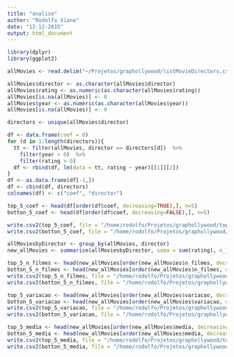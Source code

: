 ```yaml
---
title: "analise"
author: "Rodolfo Viana"
date: "12-12-2015"
output: html_document
---
```


```r
library(dplyr)
library(ggplot2)

allMovies <- read.delim("~/Projetos/graphollywood/listMovieDirectors.csv")

allMovies$director <- as.character(allMovies$director)
allMovies$rating <- as.numeric(as.character(allMovies$rating))
allMovies[is.na(allMovies)] <- 0
allMovies$year <- as.numeric(as.character(allMovies$year))
allMovies[is.na(allMovies)] <- 0

directors <- unique(allMovies$director)

df <- data.frame(coef = 0)
for (d in 1:length(directors)){
  tt <- filter(allMovies, director == directors[d])  %>%
    filter(year > 0)  %>%
    filter(rating > 0)
  df <- rbind(df, lm(data = tt, rating ~ year)[[1]][2])
}
df <- as.data.frame(df[-1,])
df <- cbind(df, directors)
colnames(df) <- c("coef", "director")

top_5_coef <- head(df[order(df$coef, decreasing=TRUE),], n=5)
botton_5_coef <- head(df[order(df$coef, decreasing=FALSE),], n=5)

write.csv2(top_5_coef, file = "/home/rodolfo/Projetos/graphollywood/top_5_coef.csv", row.names = FALSE)
write.csv2(botton_5_coef, file = "/home/rodolfo/Projetos/graphollywood/botton_5_coef.csv", row.names = FALSE)

allMoviesbyDirector <- group_by(allMovies, director)
new_allMovies <- summarise(allMoviesbyDirector, soma = sum(rating), n_filmes = n(), variacao = sd(rating), media = mean(rating))

top_5_n_filmes <- head(new_allMovies[order(new_allMovies$n_filmes, decreasing=TRUE),], n=5)
botton_5_n_filmes <- head(new_allMovies[order(new_allMovies$n_filmes, decreasing=FALSE),], n=5)
write.csv2(top_5_n_filmes, file = "/home/rodolfo/Projetos/graphollywood/top_5_n_filmes.csv", row.names = FALSE)
write.csv2(botton_5_n_filmes, file = "/home/rodolfo/Projetos/graphollywood/botton_5_n_filmes.csv", row.names = FALSE)

top_5_variacao <- head(new_allMovies[order(new_allMovies$variacao, decreasing=TRUE),], n=5)
botton_5_variacao <- head(new_allMovies[order(new_allMovies$variacao, decreasing=FALSE),], n=5)
write.csv2(top_5_variacao, file = "/home/rodolfo/Projetos/graphollywood/top_5_variacao.csv", row.names = FALSE)
write.csv2(botton_5_variacao, file = "/home/rodolfo/Projetos/graphollywood/botton_5_variacao.csv", row.names = FALSE)

top_5_media <- head(new_allMovies[order(new_allMovies$media, decreasing=TRUE),], n=5)
botton_5_media <- head(new_allMovies[order(new_allMovies$media, decreasing=FALSE),], n=5)
write.csv2(top_5_media, file = "/home/rodolfo/Projetos/graphollywood/top_5_media.csv", row.names = FALSE)
write.csv2(botton_5_media, file = "/home/rodolfo/Projetos/graphollywood/botton_5_media.csv", row.names = FALSE)

```